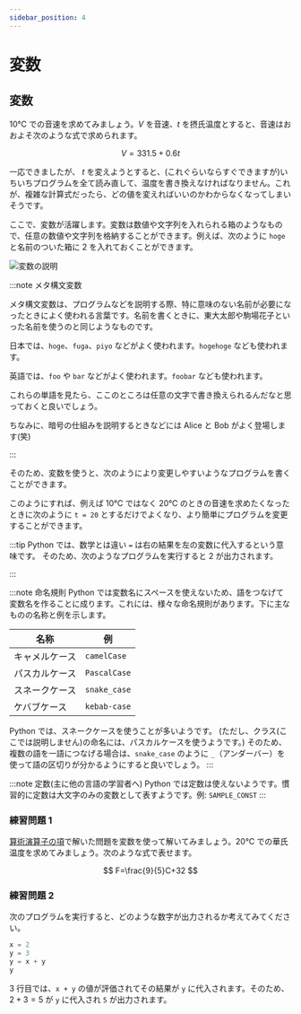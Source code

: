 ```yaml
---
sidebar_position: 4
---
```



# 変数

## 変数

10℃ での音速を求めてみましょう。$V$ を音速、$t$ を摂氏温度とすると、音速はおおよそ次のような式で求められます。

$$
V=331.5+0.6t
$$

<ViewSource path="/variables/sound_velocity.ipynb" />

一応できましたが、 $t$ を変えようとすると、(これぐらいならすぐできますが)いちいちプログラムを全て読み直して、温度を書き換えなければなりません。これが、複雑な計算式だったら、どの値を変えればいいのかわからなくなってしまいそうです。

ここで、変数が活躍します。変数は数値や文字列を入れられる箱のようなもので、任意の数値や文字列を格納することができます。例えば、次のように `hoge` と名前のついた箱に $2$ を入れておくことができます。

![変数の説明](variable.drawio.svg)

:::note メタ構文変数

メタ構文変数は、プログラムなどを説明する際、特に意味のない名前が必要になったときによく使われる言葉です。名前を書くときに、東大太郎や駒場花子といった名前を使うのと同じようなものです。

日本では、`hoge`、`fuga`、`piyo` などがよく使われます。`hogehoge` なども使われます。

英語では、`foo` や `bar` などがよく使われます。`foobar` なども使われます。

これらの単語を見たら、ここのところは任意の文字で書き換えられるんだなと思っておくと良いでしょう。

ちなみに、暗号の仕組みを説明するときなどには Alice と Bob がよく登場します(笑)

:::

そのため、変数を使うと、次のようにより変更しやすいようなプログラムを書くことができます。

<ViewSource path="/variables/sound_velocity_revised.ipynb" />

このようにすれば、例えば 10℃ ではなく 20℃ のときの音速を求めたくなったときに次のように `t = 20` とするだけでよくなり、より簡単にプログラムを変更することができます。

<ViewSource path="/variables/sound_velocity_revised_20degree.ipynb" />

:::tip
Python では、数学とは違い `=` は右の結果を左の変数に代入するという意味です。
そのため、次のようなプログラムを実行すると 2 が出力されます。

<ViewSource path="/variables/substitution.ipynb" />
:::

:::note 命名規則
Python では変数名にスペースを使えないため、語をつなげて変数名を作ることに成ります。これには、様々な命名規則があります。下に主なものの名称と例を示します。

| 名称           | 例           |
| -------------- | ------------ |
| キャメルケース | `camelCase`  |
| パスカルケース | `PascalCase` |
| スネークケース | `snake_case` |
| ケバブケース   | `kebab-case` |

Python では、スネークケースを使うことが多いようです。
(ただし、クラス(ここでは説明しません)の命名には、パスカルケースを使うようです。)
そのため、複数の語を一語につなげる場合は、`snake_case` のように `_`（アンダーバー）を使って語の区切りが分かるようにすると良いでしょう。
:::

:::note 定数(主に他の言語の学習者へ)
Python では定数は使えないようです。慣習的に定数は大文字のみの変数として表すようです。例: `SAMPLE_CONST`
:::

### 練習問題 1

[算術演算子の項](/docs/01python/03expressions/#問題)で解いた問題を変数を使って解いてみましょう。20℃ での華氏温度を求めてみましょう。次のような式で表せます。

$$
F=\frac{9}{5}C+32
$$

<Answer>
  <ViewSource path="/variables/to_fahrenheit.ipynb" />
</Answer>

### 練習問題 2

次のプログラムを実行すると、どのような数字が出力されるか考えてみてください。

```python
x = 2
y = 3
y = x + y
y
```

<Answer>

3 行目では、`x + y` の値が評価されてその結果が `y` に代入されます。そのため、$2+3=5$ が `y` に代入され `5` が出力されます。

  <ViewSource path="/variables/substitution_practice.ipynb"/>
</Answer>
